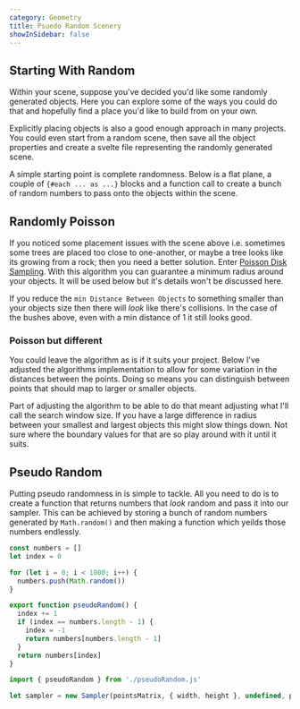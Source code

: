 ```yaml
---
category: Geometry
title: Psuedo Random Scenery
showInSidebar: false
---
```


## Starting With Random

Within your scene, suppose you've decided you'd like some randomly generated objects. Here you can explore some of the ways you could do that and hopefully find a place you'd like to build from on your own.

<Tip type="note">
  Explicitly placing objects is also a good enough approach in many projects. You could even start
  from a random scene, then save all the object properties and create a svelte file representing the
  randomly generated scene.
</Tip>

A simple starting point is complete randomness. Below is a flat plane, a couple of `{#each ... as ...}` blocks and a function call to create a bunch of random numbers to pass onto the objects within the scene.

<Example path="geometry/psuedo-random-scenery/starting-with-random" />

## Randomly Poisson

If you noticed some placement issues with the scene above i.e. sometimes some trees are placed too close to one-another, or maybe a tree looks like its growing from a rock; then you need a better solution. Enter [Poisson Disk Sampling](https://medium.com/@hemalatha.psna/implementation-of-poisson-disc-sampling-in-javascript-17665e406ce1). With this algorithm you can guarantee a minimum radius around your objects. It will be used below but it's details won't be discussed here.

<Example path="geometry/psuedo-random-scenery/poisson-disc-sampling" />

If you reduce the `min Distance Between Objects` to something smaller than your objects size then there will _look_ like there's collisions. In the case of the bushes above, even with a min distance of 1 it still looks good.

### Poisson but different

You could leave the algorithm as is if it suits your project. Below I've adjusted the algorithms implementation to allow for some variation in the distances between the points. Doing so means you can distinguish between points that should map to larger or smaller objects.

<Example path="geometry/psuedo-random-scenery/adjusted-sampling" />

<Tip type="note">
  Part of adjusting the algorithm to be able to do that meant adjusting what I'll call the search
  window size. If you have a large difference in radius between your smallest and largest objects
  this might slow things down. Not sure where the boundary values for that are so play around with
  it until it suits.
</Tip>

## Pseudo Random

Putting pseudo randomness in is simple to tackle. All you need to do is to create a function that returns numbers that _look_ random and pass it into our sampler. This can be achieved by storing a bunch of random numbers generated by `Math.random()` and then making a function which yeilds those numbers endlessly.

```javascript title='pseudoRandom.js'
const numbers = []
let index = 0

for (let i = 0; i < 1000; i++) {
  numbers.push(Math.random())
}

export function pseudoRandom() {
  index += 1
  if (index == numbers.length - 1) {
    index = -1
    return numbers[numbers.length - 1]
  }
  return numbers[index]
}
```

```javascript title='scene.js'
import { pseudoRandom } from './pseudoRandom.js'

let sampler = new Sampler(pointsMatrix, { width, height }, undefined, pseudoRandom)
```
